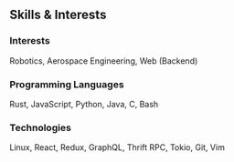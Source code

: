 ## Skills & Interests
### Interests
Robotics, Aerospace Engineering, Web (Backend)

### Programming Languages
Rust, JavaScript, Python, Java, C, Bash

### Technologies
Linux, React, Redux, GraphQL, Thrift RPC, Tokio, Git, Vim
